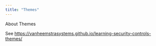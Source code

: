 ```yaml
---
title: "Themes"
---
```


About Themes

See <https://vanheemstrasystems.github.io/learning-security-controls-themes/>

